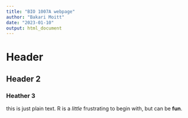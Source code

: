 ```yaml
---
title: "BIO 1007A webpage"
author: "Bakari Moitt"
date: "2023-01-10"
output: html_document
---
```


# Header
## Header 2
### Heather 3

this is just plain text. R is a *little* frustrating to begin with, but can be **fun**.